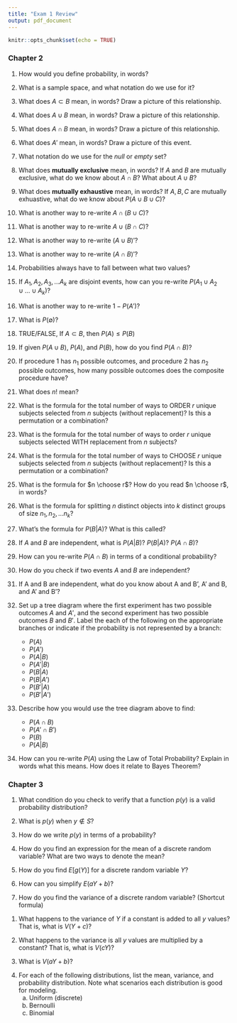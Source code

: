 ```yaml
---
title: "Exam 1 Review"
output: pdf_document
---
```


```r
knitr::opts_chunk$set(echo = TRUE)
```

### Chapter 2

1. How would you define probability, in words? 
\hfill\break
\hfill\break

1. What is a sample space, and what notation do we use for it?
\hfill\break
\hfill\break

1. What does $A \subset B$ mean, in words? Draw a picture of this relationship.
\hfill\break
\hfill\break
\hfill\break
\hfill\break

1. What does $A \cup B$ mean, in words? Draw a picture of this relationship.
\hfill\break
\hfill\break
\hfill\break
\hfill\break

1. What does $A \cap B$ mean, in words? Draw a picture of this relationship.
\hfill\break
\hfill\break
\hfill\break
\hfill\break

1. What does $A'$ mean, in words? Draw a picture of this event.
\hfill\break
\hfill\break
\hfill\break
\hfill\break

1. What notation do we use for the *null* or *empty* set?
\hfill\break
\hfill\break

1. What does **mutually exclusive** mean, in words? If $A$ and $B$ are mutually exclusive, what do we know about $A \cap B$? What about $A \cup B$?
\hfill\break
\hfill\break
\hfill\break
\hfill\break

1. What does **mutually exhaustive** mean, in words? If $A, B, C$ are mutually exhuastive, what do we know about $P(A \cup B \cup C)$?
\hfill\break
\hfill\break
\hfill\break

1. What is another way to re-write $A \cap (B \cup C)$?
\hfill\break
\hfill\break

1. What is another way to re-write $A \cup (B \cap C)$?
\hfill\break
\hfill\break

1. What is another way to re-write $(A \cup B)'$?
\hfill\break
\hfill\break

1. What is another way to re-write $(A \cap B)'$?
\hfill\break
\hfill\break

1. Probabilities always have to fall between what two values? \hfill\break
\hfill\break

1. If $A_1, A_2, A_3, ... A_k$ are disjoint events, how can you re-write $P(A_1 \cup A_2 \cup ... \cup A_k)$?
\hfill\break
\hfill\break

1. What is another way to re-write $1 - P(A')$?
\hfill\break
\hfill\break

1. What is $P(\emptyset)$?
\hfill\break
\hfill\break

1. TRUE/FALSE, If $A \subset B$, then $P(A) \leq P(B)$
\hfill\break
\hfill\break

1. If given $P(A \cup B)$, $P(A)$, and $P(B)$, how do you find $P(A \cap B)$?
\hfill\break
\hfill\break

1. If procedure 1 has $n_1$ possible outcomes, and procedure 2 has $n_2$ possible outcomes, how many possible outcomes does the composite procedure have?
\hfill\break
\hfill\break

1. What does $n!$ mean? 
\hfill\break
\hfill\break

1. What is the formula for the total number of ways to ORDER $r$ unique subjects selected from $n$ subjects (without replacement)? Is this a permutation or a combination? 
\hfill\break
\hfill\break

1. What is the formula for the total number of ways to order $r$ unique subjects selected WITH replacement from $n$ subjects?
\hfill\break
\hfill\break

1. What is the formula for the total number of ways to CHOOSE $r$ unique subjects selected from $n$ subjects (without replacement)? Is this a permutation or a combination? 
\hfill\break
\hfill\break

1. What is the formula for $n \choose r$? How do you read $n \choose r$, in words?
\hfill\break
\hfill\break

1. What is the formula for splitting $n$ distinct objects into $k$ distinct groups of size $n_1, n_2, \dots n_k$?
\hfill\break
\hfill\break

1. What's the formula for $P(B|A)$? What is this called?
\hfill\break
\hfill\break

1. If $A$ and $B$ are independent, what is $P(A|B)$? $P(B|A)$? $P(A\cap B)$?
\hfill\break
\hfill\break
\hfill\break

1. How can you re-write $P(A \cap B)$ in terms of a conditional probability? 
\hfill\break
\hfill\break

1. How do you check if two events $A$ and $B$ are independent? 
\hfill\break
\hfill\break

1. If A and B are independent, what do you know about A and B', A' and B, and A' and B'? 
\hfill\break
\hfill\break

1. Set up a tree diagram where the first experiment has two possible outcomes $A$ and $A'$, and the second experiment has two possible outcomes $B$ and $B'$. Label the each of the following on the appropriate branches or indicate if the probability is not represented by a branch: 
    + $P(A)$
    + $P(A')$
    + $P(A |B)$
    + $P(A'|B)$
    + $P(B|A)$
    + $P(B|A')$
    + $P(B'|A)$
    + $P(B'|A')$
\hfill\break
\hfill\break

1. Describe how you would use the tree diagram above to find:
    + $P(A \cap B)$
    + $P(A' \cap B')$
    + $P(B)$
    + $P(A | B)$


1. How can you re-write $P(A)$ using the Law of Total Probability? Explain in words what this means. How does it relate to Bayes Theorem?
\hfill\break
\hfill\break
\hfill\break
\hfill\break
\hfill\break
\hfill\break

### Chapter 3

1. What condition do you check to verify that a function $p(y)$ is a valid probability distribution?
\hfill\break
\hfill\break

1. What is $p(y)$ when $y \notin S$?
\hfill\break
\hfill\break

1. How do we write $p(y)$ in terms of a probability?
\hfill\break
\hfill\break

1. How do you find an expression for the mean of a discrete random variable? What are two ways to denote the mean?
\hfill\break
\hfill\break

1. How do you find $E[g(Y)]$ for a discrete random variable $Y$?
\hfill\break
\hfill\break

1. How can you simplify $E(aY + b)$?
\hfill\break
\hfill\break

1. How do you find the variance of a discrete random variable? (Shortcut formula)
\hfill\break
\hfill\break

<!-- 1. How do you find an expression for the moment-generating function of a discrete random variable? -->
<!-- \hfill\break -->
<!-- \hfill\break -->

<!-- 1. How do you find an expression for the $r^{th}$ moment of a discrete random variable? -->
<!-- \hfill\break -->
<!-- \hfill\break -->

<!-- 1. How do you use the mgf to find the mean of a random variable? That is, write $E(X)$ in terms of $M_X(t)$ -->
<!-- \hfill\break -->
<!-- \hfill\break -->

<!-- 1. How do you use the mgf to find the variance of a random variable? That is, write $V(X)$ in terms of $M_X(t)$ -->
<!-- \hfill\break -->
<!-- \hfill\break -->

<!-- 1. What is $E(X - \mu)$?  -->
<!-- \hfill\break -->
<!-- \hfill\break -->

1. What happens to the variance of $Y$ if a constant is added to all $y$ values? That is, what is $V(Y + c)$?
\hfill\break
\hfill\break

1. What happens to the variance is all $y$ values are multiplied by a constant? That is, what is $V(cY)$?
\hfill\break
\hfill\break

1. What is $V(aY + b)$?
\hfill\break
\hfill\break

\pagebreak

4. For each of the following distributions, list the mean, variance, and probability distribution. Note what scenarios each distribution is good for modeling.
    a. Uniform (discrete)
    a. Bernoulli
    a. Binomial


\pagebreak
